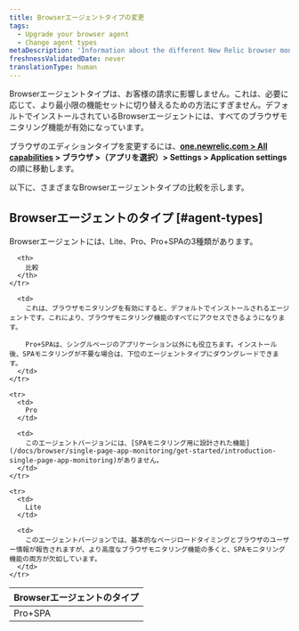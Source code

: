 ```yaml
---
title: Browserエージェントタイプの変更
tags:
  - Upgrade your browser agent
  - Change agent types
metaDescription: 'Information about the different New Relic browser monitoring agent types (Lite, Pro, or Pro+SPA).'
freshnessValidatedDate: never
translationType: human
---
```


Browserエージェントタイプは、お客様の請求に影響しません。これは、必要に応じて、より最小限の機能セットに切り替えるための方法にすぎません。デフォルトでインストールされているBrowserエージェントには、すべてのブラウザモニタリング機能が有効になっています。

ブラウザのエディションタイプを変更するには、**[one.newrelic.com > All capabilities](https://one.newrelic.com/all-capabilities) > ブラウザ >（アプリを選択）> Settings > Application settings**の順に移動します。

以下に、さまざまなBrowserエージェントタイプの比較を示します。

## Browserエージェントのタイプ [#agent-types]

Browserエージェントには、Lite、Pro、Pro+SPAの3種類があります。

<table>
  <thead>
    <tr>
      <th style={{ width: "150px" }}>
        Browserエージェントのタイプ
      </th>

      <th>
        比較
      </th>
    </tr>
  </thead>

  <tbody>
    <tr>
      <td>
        Pro+SPA
      </td>

      <td>
        これは、ブラウザモニタリングを有効にすると、デフォルトでインストールされるエージェントです。これにより、ブラウザモニタリング機能のすべてにアクセスできるようになります。

        Pro+SPAは、シングルページのアプリケーション以外にも役立ちます。インストール後、SPAモニタリングが不要な場合は、下位のエージェントタイプにダウングレードできます。
      </td>
    </tr>

    <tr>
      <td>
        Pro
      </td>

      <td>
        このエージェントバージョンには、[SPAモニタリング用に設計された機能](/docs/browser/single-page-app-monitoring/get-started/introduction-single-page-app-monitoring)がありません。
      </td>
    </tr>

    <tr>
      <td>
        Lite
      </td>

      <td>
        このエージェントバージョンでは、基本的なページロードタイミングとブラウザのユーザー情報が報告されますが、より高度なブラウザモニタリング機能の多くと、SPAモニタリング機能の両方が欠如しています。
      </td>
    </tr>
  </tbody>
</table>